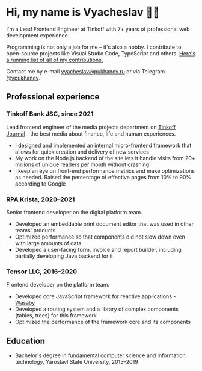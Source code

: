 
# Hi, my name is&nbsp;Vyacheslav&nbsp;👋🏻

I'm a Lead Frontend Engineer at Tinkoff with 7+ years of professional web development experience.

Programming is not only a job for me – it's also a hobby. I contribute to open-source projects like Visual Studio Code, TypeScript and others. [Here's a running list of all of my contributions.](/contributions)

Contact me by e-mail [vyacheslav@pukhanov.ru](mailto:vyacheslav@pukhanov.ru) or via Telegram [@vpukhanov](https://t.me/vpukhanov).

<div className="not-prose flex flex-col gap-4 md:flex-row">
  <LastTrackPanel />
  <ComingSoonPanel />
</div>

## Professional experience

### Tinkoff Bank JSC, since 2021

Lead frontend engineer of the media projects department on [Tinkoff Journal](https://journal.tinkoff.ru/) - the best media about finance, life and human experiences.

- I designed and implemented an internal micro-frontend framework that allows for quick creation and delivery of new services
- My work on the Node.js backend of the site lets it handle visits from 20+ millions of unique readers per month without crashing
- I keep an eye on front-end performance metrics and make optimizations as needed. Raised the percentage of effective pages from 10% to 90% according to&nbsp;Google

### RPA Krista, 2020–2021

Senior frontend developer on the digital platform team.

- Developed an embeddable print document editor that was used in other teams' products
- Optimized performance so that components did not slow down even with large amounts of data
- Developed a user-facing form, invoice and report builder, including partially developing Java backend for it

### Tensor LLC, 2016–2020

Frontend developer on the platform team.

- Developed core JavaScript framework for reactive applications - [Wasaby](https://wasaby.dev/)
- Developed a routing system and a library of complex components (tables, trees) for this framework
- Optimized the performance of the framework core and its components

## Education

- Bachelor's degree in fundamental computer science and information technology, Yaroslavl State University, 2015–2019
